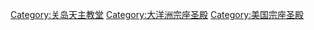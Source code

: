 [[Category:关岛天主教堂|Category:关岛天主教堂]]
[[Category:大洋洲宗座圣殿|Category:大洋洲宗座圣殿]]
[[Category:美国宗座圣殿|Category:美国宗座圣殿]]